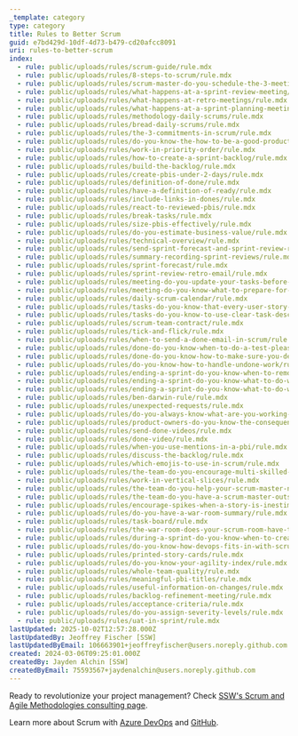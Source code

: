 ```yaml
---
_template: category
type: category
title: Rules to Better Scrum
guid: e7bd429d-10df-4d73-b479-cd20afcc8091
uri: rules-to-better-scrum
index:
  - rule: public/uploads/rules/scrum-guide/rule.mdx
  - rule: public/uploads/rules/8-steps-to-scrum/rule.mdx
  - rule: public/uploads/rules/scrum-master-do-you-schedule-the-3-meetings/rule.mdx
  - rule: public/uploads/rules/what-happens-at-a-sprint-review-meeting/rule.mdx
  - rule: public/uploads/rules/what-happens-at-retro-meetings/rule.mdx
  - rule: public/uploads/rules/what-happens-at-a-sprint-planning-meeting/rule.mdx
  - rule: public/uploads/rules/methodology-daily-scrums/rule.mdx
  - rule: public/uploads/rules/bread-daily-scrums/rule.mdx
  - rule: public/uploads/rules/the-3-commitments-in-scrum/rule.mdx
  - rule: public/uploads/rules/do-you-know-the-how-to-be-a-good-product-owner/rule.mdx
  - rule: public/uploads/rules/work-in-priority-order/rule.mdx
  - rule: public/uploads/rules/how-to-create-a-sprint-backlog/rule.mdx
  - rule: public/uploads/rules/build-the-backlog/rule.mdx
  - rule: public/uploads/rules/create-pbis-under-2-days/rule.mdx
  - rule: public/uploads/rules/definition-of-done/rule.mdx
  - rule: public/uploads/rules/have-a-definition-of-ready/rule.mdx
  - rule: public/uploads/rules/include-links-in-dones/rule.mdx
  - rule: public/uploads/rules/react-to-reviewed-pbis/rule.mdx
  - rule: public/uploads/rules/break-tasks/rule.mdx
  - rule: public/uploads/rules/size-pbis-effectively/rule.mdx
  - rule: public/uploads/rules/do-you-estimate-business-value/rule.mdx
  - rule: public/uploads/rules/technical-overview/rule.mdx
  - rule: public/uploads/rules/send-sprint-forecast-and-sprint-review-retro-emails-to-the-client/rule.mdx
  - rule: public/uploads/rules/summary-recording-sprint-reviews/rule.mdx
  - rule: public/uploads/rules/sprint-forecast/rule.mdx
  - rule: public/uploads/rules/sprint-review-retro-email/rule.mdx
  - rule: public/uploads/rules/meeting-do-you-update-your-tasks-before-the-daily-scrum/rule.mdx
  - rule: public/uploads/rules/meeting-do-you-know-what-to-prepare-for-each-meeting/rule.mdx
  - rule: public/uploads/rules/daily-scrum-calendar/rule.mdx
  - rule: public/uploads/rules/tasks-do-you-know-that-every-user-story-should-have-an-owner/rule.mdx
  - rule: public/uploads/rules/tasks-do-you-know-to-use-clear-task-descriptions/rule.mdx
  - rule: public/uploads/rules/scrum-team-contract/rule.mdx
  - rule: public/uploads/rules/tick-and-flick/rule.mdx
  - rule: public/uploads/rules/when-to-send-a-done-email-in-scrum/rule.mdx
  - rule: public/uploads/rules/done-do-you-know-when-to-do-a-test-please-in-scrum/rule.mdx
  - rule: public/uploads/rules/done-do-you-know-how-to-make-sure-you-deliver-a-build-thats-tested-every-sprint/rule.mdx
  - rule: public/uploads/rules/do-you-know-how-to-handle-undone-work/rule.mdx
  - rule: public/uploads/rules/ending-a-sprint-do-you-know-when-to-remove-stories-from-the-sprint/rule.mdx
  - rule: public/uploads/rules/ending-a-sprint-do-you-know-what-to-do-with-partially-completed-stories/rule.mdx
  - rule: public/uploads/rules/ending-a-sprint-do-you-know-what-to-do-when-your-sprint-fails/rule.mdx
  - rule: public/uploads/rules/ben-darwin-rule/rule.mdx
  - rule: public/uploads/rules/unexpected-requests/rule.mdx
  - rule: public/uploads/rules/do-you-always-know-what-are-you-working-on/rule.mdx
  - rule: public/uploads/rules/product-owners-do-you-know-the-consequence-of-disrupting-a-team/rule.mdx
  - rule: public/uploads/rules/send-done-videos/rule.mdx
  - rule: public/uploads/rules/done-video/rule.mdx
  - rule: public/uploads/rules/when-you-use-mentions-in-a-pbi/rule.mdx
  - rule: public/uploads/rules/discuss-the-backlog/rule.mdx
  - rule: public/uploads/rules/which-emojis-to-use-in-scrum/rule.mdx
  - rule: public/uploads/rules/the-team-do-you-encourage-multi-skilled-teams-by-leaving-your-comfort-zone/rule.mdx
  - rule: public/uploads/rules/work-in-vertical-slices/rule.mdx
  - rule: public/uploads/rules/the-team-do-you-help-your-scrum-master-not-scrummaster-protect-and-serve-the-team/rule.mdx
  - rule: public/uploads/rules/the-team-do-you-have-a-scrum-master-outside-the-dev-team/rule.mdx
  - rule: public/uploads/rules/encourage-spikes-when-a-story-is-inestimable/rule.mdx
  - rule: public/uploads/rules/do-you-have-a-war-room-summary/rule.mdx
  - rule: public/uploads/rules/task-board/rule.mdx
  - rule: public/uploads/rules/the-war-room-does-your-scrum-room-have-the-best-scrum-image/rule.mdx
  - rule: public/uploads/rules/during-a-sprint-do-you-know-when-to-create-bugs/rule.mdx
  - rule: public/uploads/rules/do-you-know-how-devops-fits-in-with-scrum/rule.mdx
  - rule: public/uploads/rules/printed-story-cards/rule.mdx
  - rule: public/uploads/rules/do-you-know-your-agility-index/rule.mdx
  - rule: public/uploads/rules/whole-team-quality/rule.mdx
  - rule: public/uploads/rules/meaningful-pbi-titles/rule.mdx
  - rule: public/uploads/rules/useful-information-on-changes/rule.mdx
  - rule: public/uploads/rules/backlog-refinement-meeting/rule.mdx
  - rule: public/uploads/rules/acceptance-criteria/rule.mdx
  - rule: public/uploads/rules/do-you-assign-severity-levels/rule.mdx
  - rule: public/uploads/rules/uat-in-sprint/rule.mdx
lastUpdated: 2025-10-02T12:57:28.000Z
lastUpdatedBy: Jeoffrey Fischer [SSW]
lastUpdatedByEmail: 106663901+jeoffreyfischer@users.noreply.github.com
created: 2024-03-06T09:25:01.000Z
createdBy: Jayden Alchin [SSW]
createdByEmail: 75593567+jaydenalchin@users.noreply.github.com
---
```


Ready to revolutionize your project management? Check [SSW's Scrum and Agile Methodologies consulting page](https://www.ssw.com.au/consulting/scrum).

Learn more about Scrum with [Azure DevOps](/rules-to-better-scrum-using-azure-devops) and [GitHub](/rules-to-better-scrum-using-github).
